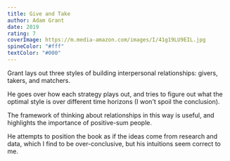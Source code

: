 ```yaml
---
title: Give and Take
author: Adam Grant
date: 2019
rating: 7
coverImage: https://m.media-amazon.com/images/I/41g19LU9EIL.jpg
spineColor: "#fff"
textColor: "#000"
---
```


Grant lays out three styles of building interpersonal relationships: givers, takers, and matchers.

He goes over how each strategy plays out, and tries to figure out what the optimal style is over different time horizons (I won't spoil the conclusion).

The framework of thinking about relationships in this way is useful, and highlights the importance of positive-sum people.

He attempts to position the book as if the ideas come from research and data, which I find to be over-conclusive, but his intuitions seem correct to me.
